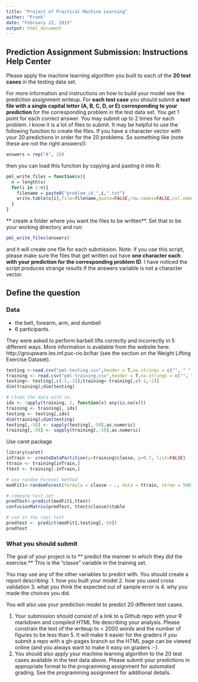 ```yaml
---
title: "Project of Practical Machine Learning"
author: "Frank"
date: "February 22, 2015"
output: html_document
---
```


## Prediction Assignment Submission: Instructions Help Center

Please apply the machine learning algorithm you built to each of the **20 test cases** in the testing data set.

For more information and instructions on how to build your model see the prediction assignment writeup. For **each test case** you should submit **a text file with a single capital letter (A, B, C, D, or E) corresponding to your prediction** for the corresponding problem in the test data set. 
You get 1 point for each correct answer. You may submit up to 2 times for each problem. I know it is a lot of files to submit. It may be helpful to use the following function to create the files. If you have a character vector with your 20 predictions in order for the 20 problems. So something like (note these are not the right answers!):

```r
answers = rep("A", 20)
```

then you can load this function by copying and pasting it into R:

```r
pml_write_files = function(x){
  n = length(x)
  for(i in 1:n){
    filename = paste0("problem_id_",i,".txt")
    write.table(x[i],file=filename,quote=FALSE,row.names=FALSE,col.names=FALSE)
  }
}
```

** create a folder where you want the files to be written**. Set that to be your working directory and run:
 
```r
pml_write_files(answers)
```


and it will create one file for each submission. Note: if you use this script, please make sure the files that get written out have **one character each with your prediction for the corresponding problem ID**. I have noticed the script produces strange results if the answers variable is not a character vector.

## Define the question 

### Data 
+ the belt, forearm, arm, and dumbell 
+ 6 participants. 

They were asked to perform barbell lifts correctly and incorrectly in 5 different ways. More information is available from the website here: http://groupware.les.inf.puc-rio.br/har (see the section on the Weight Lifting Exercise Dataset). 

```r
testing <-read.csv("pml-testing.csv",header = T,na.strings = c("", " ","NA"))
training <- read.csv("pml-training.csv",header = T,na.strings = c("", " ","NA"))
testing<- testing[,c(-1,-2)];training<-training[,c(-1,-2)]
dim(training);dim(testing)

# clean the data with na. 
idx <- !apply(training, 2, function(x) any(is.na(x)))
training <- training[, idx] 
testing <- testing[,idx]
dim(training);dim(testing)
testing[,-58] <- sapply(testing[,-58],as.numeric)
training[,-58] <- sapply(training[,-58],as.numeric)
```


Use caret package 
```r
library(caret)
inTrain <- createDataPartition(y=training$classe, p=0.7, list=FALSE)
ttrain <- training[inTrain,]
ttest <- training[-inTrain,]

```

```r
# use random Foreset method 
modFit1<-randomForest(formula = classe ~ ., data = ttrain, ntree = 500) 

# compare test set
predTest<-predict(modFit1,ttest)
confusionMatrix(predTest, ttest$classe)$table

# use in the real test 
predtest <- predict(modFit1,testing[,-58])
predtest
```



### What you should submit

The goal of your project is to ** predict the manner in which they did the exercise.**
This is the "classe" variable in the training set. 


You may use any of the other variables to predict with. You should create a report describing:
1. how you built your model
2. how you used cross validation
3. what you think the expected out of sample error is
4. why you made the choices you did. 

You will also use your prediction model to predict 20 different test cases. 

1. Your submission should consist of a link to a Github repo with your R markdown and compiled HTML file describing your analysis. Please constrain the text of the writeup to < 2000 words and the number of figures to be less than 5. It will make it easier for the graders if you submit a repo with a gh-pages branch so the HTML page can be viewed online (and you always want to make it easy on graders :-).
2. You should also apply your machine learning algorithm to the 20 test cases available in the test data above. Please submit your predictions in appropriate format to the programming assignment for automated grading. See the programming assignment for additional details. 


